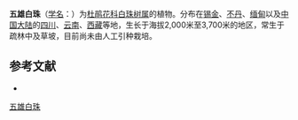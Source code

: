{{Speciesbox
| name = 五雄白珠
| status = 
| status_system = 
| image =
| genus = Gaultheria
| species =  semi-infera
| authority = (C. B. Clarke) Airy-Shaw
}}

'''五雄白珠'''（[[学名|学名]]：{{lang|la|''Gaultheria semi-infera''}}）为[[杜鹃花科|杜鹃花科]][[白珠树属|白珠树属]]的植物。分布在[[锡金|锡金]]、[[不丹|不丹]]、[[缅甸|缅甸]]以及[[中国大陆|中国大陆]]的[[四川|四川]]、[[云南|云南]]、[[西藏|西藏]]等地，生长于海拔2,000米至3,700米的地区，常生于疏林中及草坡，目前尚未由人工引种栽培。

== 参考文献 ==
<div class="references-small">
* {{cite web| url =http://www.bioinfo.cn/db05/KmzwSpecies.php?action=view&id=23026| title =五雄白珠| work =《中国高等植物数据库全库》| publisher =中国科学院微生物研究所| author =昆明植物研究所| accessdate =2009-02-25| deadurl =yes| archiveurl =https://web.archive.org/web/20160305033607/http://www.bioinfo.cn/db05/KmzwSpecies.php?action=view&id=23026| archivedate =2016-03-05}}
</div>
{{Taxonbar|from=Q10882323}}

[[Category:白珠树属|五雄白珠]]


{{植物小作品}}